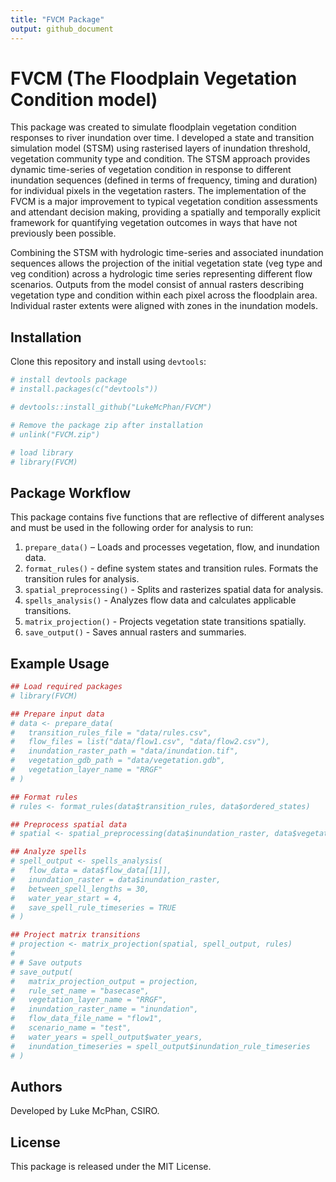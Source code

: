 ```yaml
---
title: "FVCM Package"
output: github_document
---
```


# FVCM (The Floodplain Vegetation Condition model)

This package was created to simulate floodplain vegetation condition responses to river inundation over time. I developed a state and transition simulation model (STSM) using rasterised layers of inundation threshold, vegetation community type and condition. The STSM approach provides dynamic time-series of vegetation condition in response to different inundation sequences (defined in terms of frequency, timing and duration) for individual pixels in the vegetation rasters. The implementation of the FVCM is a major improvement to typical vegetation condition assessments and attendant decision making, providing a spatially and temporally explicit framework for quantifying vegetation outcomes in ways that have not previously been possible.

Combining the STSM with hydrologic time-series and associated inundation sequences allows the projection of the initial vegetation state (veg type and veg condition) across a hydrologic time series representing different flow scenarios. Outputs from the model consist of annual rasters describing vegetation type and condition within each pixel across the floodplain area. Individual raster extents were aligned with zones in the inundation models.

## Installation

Clone this repository and install using `devtools`:

```r

# install devtools package
# install.packages(c("devtools"))

# devtools::install_github("LukeMcPhan/FVCM")

# Remove the package zip after installation
# unlink("FVCM.zip")

# load library
# library(FVCM)

```

## Package Workflow

This package contains five functions that are reflective of different analyses and must be used in the following order for analysis to run: 

1) `prepare_data()` – Loads and processes vegetation, flow, and inundation data.
2) `format_rules()` - define system states and transition rules. Formats the transition rules for analysis.
3) `spatial_preprocessing()` - Splits and rasterizes spatial data for analysis.
4) `spells_analysis()` - Analyzes flow data and calculates applicable transitions.
5) `matrix_projection()` - Projects vegetation state transitions spatially.
6) `save_output()` - Saves annual rasters and summaries.

## Example Usage

```r
## Load required packages
# library(FVCM)

## Prepare input data
# data <- prepare_data(
#   transition_rules_file = "data/rules.csv",
#   flow_files = list("data/flow1.csv", "data/flow2.csv"),
#   inundation_raster_path = "data/inundation.tif",
#   vegetation_gdb_path = "data/vegetation.gdb",
#   vegetation_layer_name = "RRGF"
# )

## Format rules
# rules <- format_rules(data$transition_rules, data$ordered_states)

## Preprocess spatial data
# spatial <- spatial_preprocessing(data$inundation_raster, data$vegetation_data)

## Analyze spells
# spell_output <- spells_analysis(
#   flow_data = data$flow_data[[1]],
#   inundation_raster = data$inundation_raster,
#   between_spell_lengths = 30,
#   water_year_start = 4,
#   save_spell_rule_timeseries = TRUE
# )

## Project matrix transitions
# projection <- matrix_projection(spatial, spell_output, rules)
# 
# # Save outputs
# save_output(
#   matrix_projection_output = projection,
#   rule_set_name = "basecase",
#   vegetation_layer_name = "RRGF",
#   inundation_raster_name = "inundation",
#   flow_data_file_name = "flow1",
#   scenario_name = "test",
#   water_years = spell_output$water_years,
#   inundation_timeseries = spell_output$inundation_rule_timeseries
# )
```

## Authors

Developed by Luke McPhan, CSIRO.

## License

This package is released under the MIT License.
